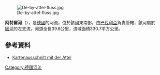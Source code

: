 {{Coord|48|1|20|N|12|10|41|E|display=title}}
[[Image:De-by-attel-fluss.jpg|right]]

'''阿特爾河'''（{{lang-de|Attel}}），是[[德國|德國]]的河流，位於該國東南部，由[[巴伐利亞|巴伐利亞]]負責管轄，該河屬於[[因河|因河]]的左支流，河道全長39.6公里，流域面積330.7平方公里。

==參考資料==
* [http://geoportal.bayern.de/bayernatlas/?bgLayer=tk&X=5321227.38&Y=4503349.14&zoom=7&lang=de&topic=bvv&geolocation=true&catalogNodes=12 Kartenausschnitt mit der Attel] {{Wayback|url=http://geoportal.bayern.de/bayernatlas/?bgLayer=tk&X=5321227.38&Y=4503349.14&zoom=7&lang=de&topic=bvv&geolocation=true&catalogNodes=12 |date=20160304101324 }} 

{{Germany-geo-stub}}
[[Category:德國河流|Category:德國河流]]